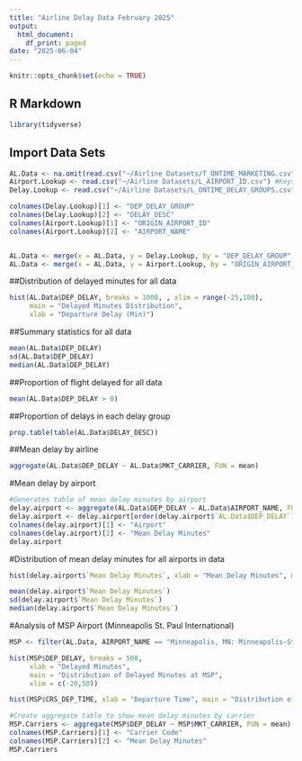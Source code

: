 ---
title: "Airline Delay Data February 2025"
output:
  html_document:
    df_print: paged
date: "2025-06-04"
---

```{r setup, include=FALSE}
knitr::opts_chunk$set(echo = TRUE)
```

## R Markdown

```{r}
library(tidyverse)
```

## Import Data Sets

```{r}
AL.Data <- na.omit(read.csv("~/Airline Datasets/T_ONTIME_MARKETING.csv")) #Airline Data from Bureau of Transportation Statistics
Airport.Lookup <- read.csv("~/Airline Datasets/L_AIRPORT_ID.csv") #Keys to identify airports
Delay.Lookup <- read.csv("~/Airline Datasets/L_ONTIME_DELAY_GROUPS.csv") #Keys to identify delay category

colnames(Delay.Lookup)[1] <- "DEP_DELAY_GROUP"
colnames(Delay.Lookup)[2] <- "DELAY_DESC"
colnames(Airport.Lookup)[1] <- "ORIGIN_AIRPORT_ID"
colnames(Airport.Lookup)[2] <- "AIRPORT_NAME"


AL.Data <- merge(x = AL.Data, y = Delay.Lookup, by = "DEP_DELAY_GROUP", all.x = TRUE)
AL.Data <- merge(x = AL.Data, y = Airport.Lookup, by = "ORIGIN_AIRPORT_ID", all.x = TRUE)

```

##Distribution of delayed minutes for all data

```{r}
hist(AL.Data$DEP_DELAY, breaks = 1000, , xlim = range(-25,100), 
     main = "Delayed Minutes Distribution",
     xlab = "Departure Delay (Min)")

```
##Summary statistics for all data

```{r}
mean(AL.Data$DEP_DELAY) 
sd(AL.Data$DEP_DELAY)
median(AL.Data$DEP_DELAY)
```
##Proportion of flight delayed for all data

```{r}
mean(AL.Data$DEP_DELAY > 0)
```
##Proportion of delays in each delay group

```{r}
prop.table(table(AL.Data$DELAY_DESC))
```
##Mean delay by airline

```{r}
aggregate(AL.Data$DEP_DELAY ~ AL.Data$MKT_CARRIER, FUN = mean)
```

#Mean delay by airport

```{r}
#Generates table of mean delay minutes by airport
delay.airport <- aggregate(AL.Data$DEP_DELAY ~ AL.Data$AIRPORT_NAME, FUN = mean)
delay.airport <- delay.airport[order(delay.airport$`AL.Data$DEP_DELAY`),]
colnames(delay.airport)[1] <- "Airport"
colnames(delay.airport)[2] <- "Mean Delay Minutes"
delay.airport

```

#Distribution of mean delay minutes for all airports in data

```{r}
hist(delay.airport$`Mean Delay Minutes`, xlab = "Mean Delay Minutes", main = "Airport Mean Delay Minutes")

mean(delay.airport$`Mean Delay Minutes`)
sd(delay.airport$`Mean Delay Minutes`)
median(delay.airport$`Mean Delay Minutes`)

```


#Analysis of MSP Airport (Minneapolis St. Paul International)

```{r}
MSP <- filter(AL.Data, AIRPORT_NAME == "Minneapolis, MN: Minneapolis-St Paul International")

hist(MSP$DEP_DELAY, breaks = 500, 
     xlab = "Delayed Minutes",
     main = "Distribution of Delayed Minutes at MSP",
     xlim = c(-20,50))

```

```{r}
hist(MSP$CRS_DEP_TIME, xlab = "Departure Time", main = "Distribution of Departure Times at MSP")
```

```{r}
#Create aggregate table to show mean delay minutes by carrier
MSP.Carriers <- aggregate(MSP$DEP_DELAY ~ MSP$MKT_CARRIER, FUN = mean)
colnames(MSP.Carriers)[1] <- "Carrier Code"
colnames(MSP.Carriers)[2] <- "Mean Delay Minutes"
MSP.Carriers
```
